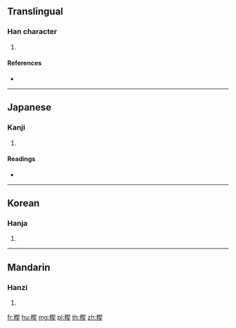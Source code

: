 {{character info/new}}
==Translingual==

===Han character===
{{Han char|rn=115|rad=禾|as=09|sn=14|four=|canj=HDQHK}}

# {{defn|Han|sort=禾09}}

====References====
* {{Han ref|kx=0855.380|dkj=25154|dj=1281.160|hdz=42616.060|uh=7A27|ud=31271}}

----

==Japanese==

===Kanji===
{{ja-kanji|grade=|rs=禾09}}

# {{defn|lang=ja|sort=禾09}}

====Readings====
* {{ja-readings|on=[[けい]] (kei), [[げい]] (gei), [[けつ]] (ketsu), [[けち]] (kechi)|kun=[[わら]] (wara), [[みそぎ]] (misogi)|nanori=}}

----

==Korean==

===Hanja===
{{ko-hanja|hangeul=설|eumhun=|rv=seol|mr=sŏl|y=sel}}

# {{defn|lang=ko|sort=禾09}}

----

==Mandarin==

===Hanzi===
{{cmn-hanzi|pin=[[xì]] ([[xi4]])|wg=hsi<sup>4</sup>}}

# {{defn|lang=cmn|sort=禾09}}

[[fr:稧]]
[[hu:稧]]
[[mg:稧]]
[[pl:稧]]
[[th:稧]]
[[zh:稧]]